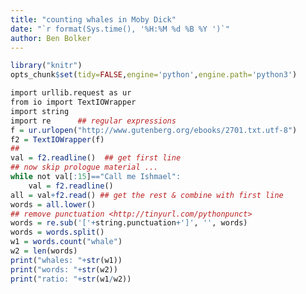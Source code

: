 ```yaml
---
title: "counting whales in Moby Dick"
date: "`r format(Sys.time(), '%H:%M %d %B %Y ')`"
author: Ben Bolker
---
```


```r
library("knitr")
opts_chunk$set(tidy=FALSE,engine='python',engine.path='python3')
```

```r
import urllib.request as ur
from io import TextIOWrapper
import string
import re      ## regular expressions
f = ur.urlopen("http://www.gutenberg.org/ebooks/2701.txt.utf-8")
f2 = TextIOWrapper(f)
##
val = f2.readline()  ## get first line
## now skip prologue material ...
while not val[:15]=="Call me Ishmael":
    val = f2.readline()
all = val+f2.read() ## get the rest & combine with first line
words = all.lower()
## remove punctuation <http://tinyurl.com/pythonpunct>
words = re.sub('['+string.punctuation+']', '', words)
words = words.split()
w1 = words.count("whale")
w2 = len(words)
print("whales: "+str(w1))
print("words: "+str(w2))
print("ratio: "+str(w1/w2))
```
